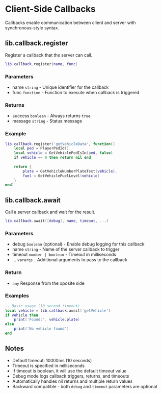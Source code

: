 # Client-Side Callbacks

Callbacks enable communication between client and server with synchronous-style syntax.

## lib.callback.register
Register a callback that the server can call.
```lua
lib.callback.register(name, func)
```

### Parameters
* name `string` - Unique identifier for the callback
* func `function` - Function to execute when callback is triggered

### Returns
* success `boolean` - Always returns `true`
* message `string` - Status message

### Example
```lua
lib.callback.register('getVehicleData', function()
    local ped = PlayerPedId()
    local vehicle = GetVehiclePedIsIn(ped, false)
    if vehicle == 0 then return nil end
    
    return {
        plate = GetVehicleNumberPlateText(vehicle),
        fuel = GetVehicleFuelLevel(vehicle)
    }
end)
```

## lib.callback.await
Call a server callback and wait for the result.
```lua
lib.callback.await([debug], name, timeout, ...)
```

### Parameters
* debug `boolean` (optional) - Enable debug logging for this callback
* name `string` - Name of the server callback to trigger
* timeout `number | boolean` - Timeout in milliseconds
* ... `varargs` - Additional arguments to pass to the callback

### Return
* `any` Response from the oposite side

### Examples
```lua
-- Basic usage (10 second timeout)
local vehicle = lib.callback.await('getVehicle')
if vehicle then
    print('Found:', vehicle.plate)
else
    print('No vehicle found')
end
```

## Notes
* Default timeout: 10000ms (10 seconds)
* Timeout is specified in milliseconds
* If timeout is boolean, it will use the default timeout value
* Debug mode logs callback triggers, returns, and timeouts
* Automatically handles nil returns and multiple return values
* Backward compatible - both `debug` and `timeout` parameters are optional